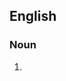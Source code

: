 {{also|house keepers}}

==English==

===Noun===
{{head|en|noun form}}

# {{plural of|housekeeper|lang=en}}